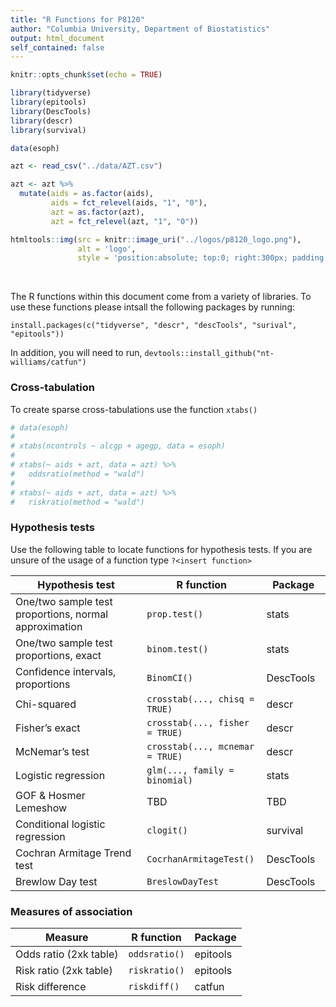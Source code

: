 ```yaml
---
title: "R Functions for P8120"
author: "Columbia University, Department of Biostatistics"
output: html_document
self_contained: false
---
```


```r
knitr::opts_chunk$set(echo = TRUE)

library(tidyverse)
library(epitools)
library(DescTools)
library(descr)
library(survival)

data(esoph)

azt <- read_csv("../data/AZT.csv")

azt <- azt %>% 
  mutate(aids = as.factor(aids), 
         aids = fct_relevel(aids, "1", "0"), 
         azt = as.factor(azt), 
         azt = fct_relevel(azt, "1", "0"))
```

```r
htmltools::img(src = knitr::image_uri("../logos/p8120_logo.png"), 
               alt = 'logo', 
               style = 'position:absolute; top:0; right:300px; padding:10px; width:125px; height:125px;')
```

<br>

The R functions within this document come from a variety of libraries. To use these functions please intsall the following packages by running: 

`install.packages(c("tidyverse", "descr", "descTools", "surival", "epitools"))` 

In addition, you will need to run, `devtools::install_github("nt-williams/catfun")`

### Cross-tabulation

To create sparse cross-tabulations use the function `xtabs()`

```r
# data(esoph)
# 
# xtabs(ncontrols ~ alcgp + agegp, data = esoph)
# 
# xtabs(~ aids + azt, data = azt) %>% 
#   oddsratio(method = "wald") 
# 
# xtabs(~ aids + azt, data = azt) %>% 
#   riskratio(method = "wald")
```


### Hypothesis tests

Use the following table to locate functions for hypothesis tests. If you are unsure of the usage of a function type `?<insert function>`

|Hypothesis test                     | R function                     | Package          |
|------------------------------------|--------------------------------|------------------|
|One/two sample test proportions, normal approximation  |`prop.test()`| stats            |
|One/two sample test proportions, exact   | `binom.test()`            | stats            |
|Confidence intervals, proportions   | `BinomCI()`                    | DescTools        |
|Chi-squared                         | `crosstab(..., chisq = TRUE)` | descr             |
|Fisher's exact                      | `crosstab(..., fisher = TRUE)`| descr             |
|McNemar's test                      | `crosstab(..., mcnemar = TRUE)`   | descr         |
|Logistic regression                 | `glm(..., family = binomial)`  | stats            |
|GOF & Hosmer Lemeshow               | TBD                            | TBD              |
|Conditional logistic regression     | `clogit()`                     | survival         |
|Cochran Armitage Trend test         | `CocrhanArmitageTest()`        | DescTools        |
|Brewlow Day test                    | `BreslowDayTest`               | DescTools        |

### Measures of association

| Measure               | R function         | Package
|-----------------------|--------------------|----------
|Odds ratio (2xk table) | `oddsratio()`      | epitools
|Risk ratio (2xk table) | `riskratio()`      | epitools
|Risk difference        | `riskdiff()`       | catfun
